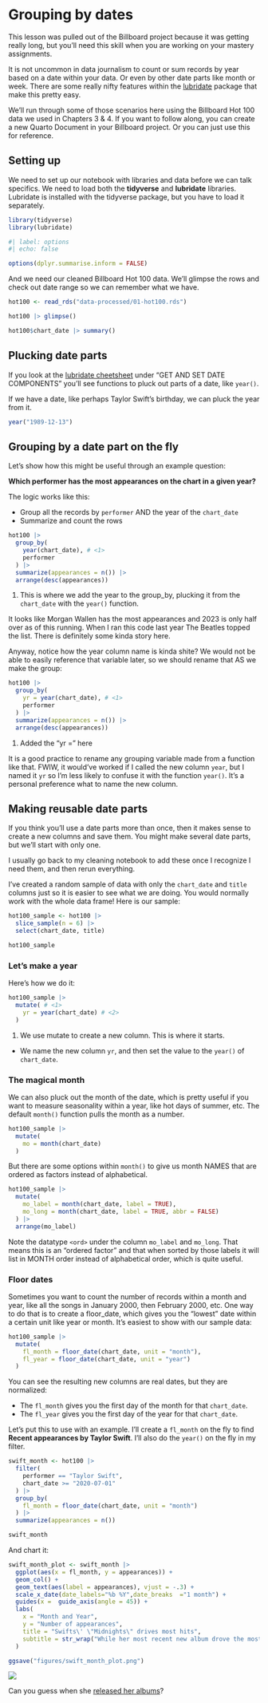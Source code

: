 # Grouping by dates {#group-dates}

::: callout-note
This lesson was pulled out of the Billboard project because it was getting really long, but you'll need this skill when you are working on your mastery assignments.
:::

It is not uncommon in data journalism to count or sum records by year based on a date within your data. Or even by other date parts like month or week. There are some really nifty features within the [lubridate](https://lubridate.tidyverse.org/) package that make this pretty easy.

We'll run through some of those scenarios here using the Billboard Hot 100 data we used in Chapters 3 & 4. If you want to follow along, you can create a new Quarto Document in your Billboard project. Or you can just use this for reference.

## Setting up

We need to set up our notebook with libraries and data before we can talk specifics. We need to load both the **tidyverse** and **lubridate** libraries. Lubridate is installed with the tidyverse package, but you have to load it separately.

```r
library(tidyverse)
library(lubridate)
```

```r
#| label: options
#| echo: false

options(dplyr.summarise.inform = FALSE)
```

And we need our cleaned Billboard Hot 100 data. We'll glimpse the rows and check out date range so we can remember what we have.

```r
hot100 <- read_rds("data-processed/01-hot100.rds")

hot100 |> glimpse()

hot100$chart_date |> summary()
```

## Plucking date parts

If you look at the [lubridate cheetsheet](https://rawgit.com/rstudio/cheatsheets/main/lubridate.pdf) under "GET AND SET DATE COMPONENTS" you'll see functions to pluck out parts of a date, like `year()`.

If we have a date, like perhaps Taylor Swift's birthday, we can pluck the year from it.

```r
year("1989-12-13")
```

## Grouping by a date part on the fly

Let's show how this might be useful through an example question:

**Which performer has the most appearances on the chart in a given year?**

The logic works like this: 

- Group all the records by `performer` AND the year of the `chart_date`
- Summarize and count the rows

```r
hot100 |> 
  group_by(
    year(chart_date), # <1>
    performer
  ) |> 
  summarize(appearances = n()) |> 
  arrange(desc(appearances))
```

1. This is where we add the year to the group_by, plucking it from the `chart_date` with the `year()` function.

It looks like Morgan Wallen has the most appearances and 2023 is only half over as of this running. When I ran this code last year The Beatles topped the list. There is definitely some kinda story here.

Anyway, notice how the year column name is kinda shite? We would not be able to easily reference that variable later, so we should rename that AS we make the group:

```r
hot100 |> 
  group_by(
    yr = year(chart_date), # <1>
    performer
  ) |> 
  summarize(appearances = n()) |> 
  arrange(desc(appearances))
```

1. Added the "yr = " here

It is a good practice to rename any grouping variable made from a function like that. FWIW, it would've worked if I called the new column `year`, but I named it `yr` so I'm less likely to confuse it with the function `year()`. It's a personal preference what to name the new column.

## Making reusable date parts

If you think you'll use a date parts more than once, then it makes sense to create a new columns and save them. You might make several date parts, but we'll start with only one.

::: callout-tip
I usually go back to my cleaning notebook to add these once I recognize I need them, and then rerun everything.
:::

I've created a random sample of data with only the `chart_date` and `title` columns just so it is easier to see what we are doing. You would normally work with the whole data frame! Here is our sample:

```r
hot100_sample <- hot100 |>
  slice_sample(n = 6) |>
  select(chart_date, title)

hot100_sample
```

### Let's make a year

Here's how we do it:


```r
hot100_sample |> 
  mutate( # <1>
    yr = year(chart_date) # <2>
  )
```

1. We use mutate to create a new column. This is where it starts.
- We name the new column `yr`, and then set the value to the `year()` of `chart_date`.


### The magical month

We can also pluck out the month of the date, which is pretty useful if you want to measure seasonality within a year, like hot days of summer, etc. The default `month()` function pulls the month as a number.

```r
hot100_sample |> 
  mutate(
    mo = month(chart_date)
  )
```

But there are some options within `month()` to give us month NAMES that are ordered as factors instead of alphabetical.

```r
hot100_sample |> 
  mutate(
    mo_label = month(chart_date, label = TRUE),
    mo_long = month(chart_date, label = TRUE, abbr = FALSE)
  ) |> 
  arrange(mo_label)
```

Note the datatype `<ord>` under the column `mo_label` and `mo_long`. That means this is an "ordered factor" and that when sorted by those labels it will list in MONTH order instead of alphabetical order, which is quite useful.

### Floor dates

Sometimes you want to count the number of records within a month and year, like all the songs in January 2000, then February 2000, etc. One way to do that is to create a floor_date, which gives you the "lowest" date within a certain unit like year or month. It's easiest to show with our sample data:

```r
hot100_sample |> 
  mutate(
    fl_month = floor_date(chart_date, unit = "month"),
    fl_year = floor_date(chart_date, unit = "year")
  )
```

You can see the resulting new columns are real dates, but they are normalized:

- The `fl_month` gives you the first day of the month for that `chart_date`.
- The `fl_year` gives you the first day of the year for that `chart_date`.

Let's put this to use with an example. I'll create a `fl_month` on the fly to find **Recent appearances by Taylor Swift**. I'll also do the `year()` on the fly in my filter.

```r
swift_month <- hot100 |> 
  filter(
    performer == "Taylor Swift",
    chart_date >= "2020-07-01"
  ) |> 
  group_by(
    fl_month = floor_date(chart_date, unit = "month")
  ) |> 
  summarize(appearances = n())

swift_month
```

And chart it:

```r
swift_month_plot <- swift_month |> 
  ggplot(aes(x = fl_month, y = appearances)) +
  geom_col() +
  geom_text(aes(label = appearances), vjust = -.3) +
  scale_x_date(date_labels="%b %Y",date_breaks  ="1 month") +
  guides(x =  guide_axis(angle = 45)) +
  labs(
    x = "Month and Year",
    y = "Number of appearances",
    title = "Swifts\' \"Midnights\" drives most hits",
    subtitle = str_wrap("While her most recent new album drove the most appearances on the Billboard Hot 100 within a month, each \"Taylor\'s version\"  album since 'Folklore' has also generated hits.")
  )

ggsave("figures/swift_month_plot.png")
```

![](figures/swift_month_plot.png)

Can you guess when she [released her albums](https://en.wikipedia.org/wiki/Taylor_Swift_albums_discography#Studio_albums)?

